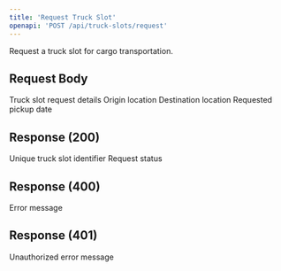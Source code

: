```yaml
---
title: 'Request Truck Slot'
openapi: 'POST /api/truck-slots/request'
---
```


Request a truck slot for cargo transportation.

## Request Body

<ParamField body="truckSlotRequest" type="object" required>
  Truck slot request details

  <Expandable title="Truck Slot Request Properties">
    <ParamField body="origin" type="string" required>
      Origin location
    </ParamField>
    <ParamField body="destination" type="string" required>
      Destination location
    </ParamField>
    <ParamField body="requestedDate" type="string" format="date" required>
      Requested pickup date
    </ParamField>
  </Expandable>
</ParamField>

## Response (200)

<ParamField status="200" type="object">
  <ParamField name="slotId" type="string">
    Unique truck slot identifier
  </ParamField>
  <ParamField name="status" type="string">
    Request status
  </ParamField>
</ParamField>

## Response (400)

<ParamField status="400" type="object">
  <ParamField name="error" type="string">
    Error message
  </ParamField>
</ParamField>

## Response (401)

<ParamField status="401" type="object">
  <ParamField name="error" type="string">
    Unauthorized error message
  </ParamField>
</ParamField>
